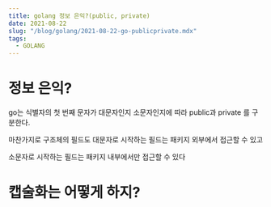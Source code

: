 ```yaml
---
title: golang 정보 은익?(public, private)
date: 2021-08-22
slug: "/blog/golang/2021-08-22-go-publicprivate.mdx"
tags:
  - GOLANG
---
```


# 정보 은익?


go는 식별자의 첫 번째 문자가 대문자인지 소문자인지에 따라 public과 private 를 구분한다.

마찬가지로 구조체의 필드도 대문자로 시작하는 필드는 패키지 외부에서 접근할 수 있고

소문자로 시작하는 필드는 패키지 내부에서만 접근할 수 있다


# 캡술화는 어떻게 하지?